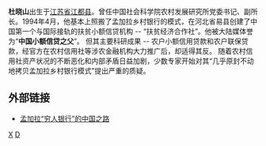 '''杜晓山'''{{BD|1947年||catIdx=D}}出生于[[江苏省|江苏省]][[江都县|江都县]]。曾任中国社会科学院农村发展研究所党委书记、副所长。1994年4月，他基本上照搬了孟加拉乡村银行的模式，在河北省易县创建了中国第一个与国际接轨的扶贫小额信贷机构 -- “扶贫经济合作社”。他被大陆媒体誉为“'''中国小额信贷之父'''”。 但其主要科研成果 -- 农户小额信用贷款和农户联保贷款，经官方在农村信用社等涉农金融机构大力推广后，却适得其反。 随着农村信用社资产状况的不断恶化和内部矛盾日益加剧，少数专家开始对其“几乎原封不动地拷贝孟加拉乡村银行模式”提出严重的质疑。

==外部链接==
*[http://finance.sina.com.cn/stock/t/20061104/04411020987.shtml 孟加拉“穷人银行”的中国之路] {{Wayback|url=http://finance.sina.com.cn/stock/t/20061104/04411020987.shtml |date=20160304114823 }}
[[分类:杜姓|X]]
[[分类:江都人|D]]